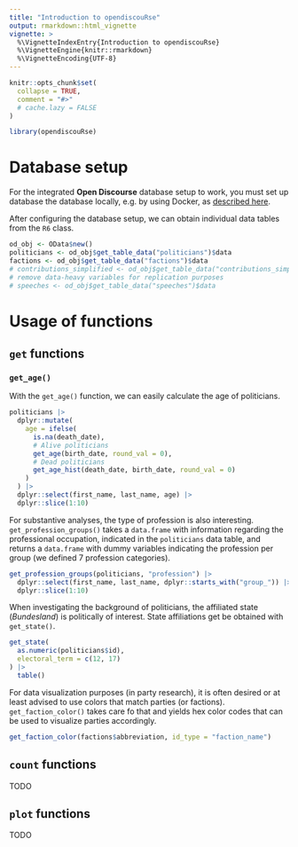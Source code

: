 ```yaml
---
title: "Introduction to opendiscouRse"
output: rmarkdown::html_vignette
vignette: >
  %\VignetteIndexEntry{Introduction to opendiscouRse}
  %\VignetteEngine{knitr::rmarkdown}
  %\VignetteEncoding{UTF-8}
---
```


```r
knitr::opts_chunk$set(
  collapse = TRUE,
  comment = "#>"
  # cache.lazy = FALSE
)
```

```r
library(opendiscouRse)
```

# Database setup

For the integrated __Open Discourse__ database setup to work, you must set up database the database locally, e.g. by using Docker, as [described here](https://github.com/open-discourse/open-discourse#docker-setup).

After configuring the database setup, we can obtain individual data tables from the `R6` class.

```r
od_obj <- OData$new()
politicians <- od_obj$get_table_data("politicians")$data
factions <- od_obj$get_table_data("factions")$data
# contributions_simplified <- od_obj$get_table_data("contributions_simplified")$data
# remove data-heavy variables for replication purposes
# speeches <- od_obj$get_table_data("speeches")$data
```

# Usage of functions

## `get` functions

### `get_age()`

With the `get_age()` function, we can easily calculate the age of politicians.

```r
politicians |> 
  dplyr::mutate(
    age = ifelse(
      is.na(death_date),
      # Alive politicians
      get_age(birth_date, round_val = 0),
      # Dead politicians
      get_age_hist(death_date, birth_date, round_val = 0)
    )
  ) |> 
  dplyr::select(first_name, last_name, age) |>  
  dplyr::slice(1:10)
```

For substantive analyses, the type of profession is also interesting. `get_profession_groups()` takes a `data.frame` with information regarding the professional occupation, indicated in the `politicians` data table, and returns a `data.frame` with dummy variables indicating the profession per group (we defined 7 profession categories).

```r
get_profession_groups(politicians, "profession") |> 
  dplyr::select(first_name, last_name, dplyr::starts_with("group_")) |> 
  dplyr::slice(1:10) 
```

<!-- Additional parliamentary information is particularly interesting for users of the __Open Discourse__ database. The number of covered electoral terms can be obtained with `get_ets()`. If we are for instance interested in how many electoral terms famous politicians, e.g. _Angela Merkel_, have covered, we can compute it easily.  -->

<!-- 8 electoral terms, what a parliamentary career! -->

<!-- ```{r} -->
<!-- speeches |>  -->
<!--   dplyr::filter(first_name == "Angela" & last_name == "Merkel") |>  -->
<!--   dplyr::mutate(electoral_term = as.numeric(electoral_term)) |>  -->
<!--   get_ets("electoral_term", merge = FALSE) -->
<!-- ``` -->

When investigating the background of politicians, the affiliated state (*Bundesland*) is politically of interest. State affiliations get be obtained with `get_state()`.

```r
get_state(
  as.numeric(politicians$id), 
  electoral_term = c(12, 17)
) |> 
  table()
```

For data visualization purposes (in party research), it is often desired or at least advised to use colors that match parties (or factions). `get_faction_color()` takes care fo that and yields hex color codes that can be used to visualize parties accordingly.

```r
get_faction_color(factions$abbreviation, id_type = "faction_name")
```

<!-- Ultimately, for research purposes, reporting up-to-date descriptive statistics is crucial. In articles, these are mostly reported in a _Table 1_ (also in [__Open Discourse__'s data paper](https://osf.io/preprints/socarxiv/dx87u/). `get_table_1()` takes care of that and generates an up-to-date _Table 1_. -->

<!-- ```{r, cache=T} -->
<!-- table_1 <- get_table_1( -->
<!--   speeches, -->
<!--   contributions_simplified -->
<!-- ) -->

<!-- table_1 |>  -->
<!--   kableExtra::kbl(caption = "Descriptive Statistics of Speeches and Contributions") |>  -->
<!--   kableExtra::kable_classic(full_width = F) -->
<!-- ``` -->

## `count` functions

TODO

## `plot` functions

TODO
